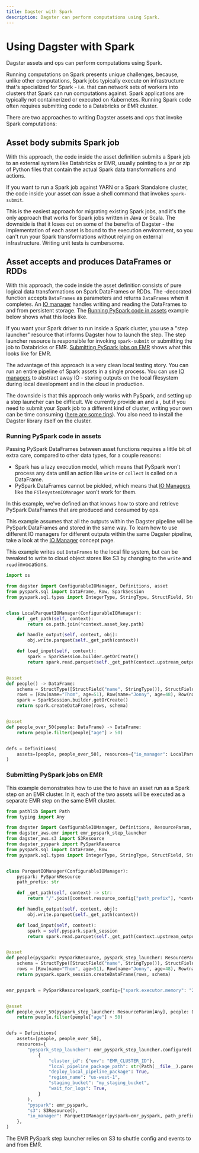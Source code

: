 ```yaml
---
title: Dagster with Spark
description: Dagster can perform computations using Spark.
---
```


# Using Dagster with Spark

Dagster assets and ops can perform computations using Spark.

Running computations on Spark presents unique challenges, because, unlike other computations, Spark jobs typically execute on infrastructure that's specialized for Spark - i.e. that can network sets of workers into clusters that Spark can run computations against. Spark applications are typically not containerized or executed on Kubernetes. Running Spark code often requires submitting code to a Databricks or EMR cluster.

There are two approaches to writing Dagster assets and ops that invoke Spark computations:

## Asset body submits Spark job

With this approach, the code inside the asset definition submits a Spark job to an external system like Databricks or EMR, usually pointing to a jar or zip of Python files that contain the actual Spark data transformations and actions.

If you want to run a Spark job against YARN or a Spark Standalone cluster, the code inside your asset can issue a shell command that invokes `spark-submit`.

This is the easiest approach for migrating existing Spark jobs, and it's the only approach that works for Spark jobs written in Java or Scala. The downside is that it loses out on some of the benefits of Dagster - the implementation of each asset is bound to the execution environment, so you can't run your Spark transformations without relying on external infrastructure. Writing unit tests is cumbersome.

## Asset accepts and produces DataFrames or RDDs

With this approach, the code inside the asset definition consists of pure logical data transformations on Spark DataFrames or RDDs. The <PyObject object='asset' decorator />-decorated function accepts `DataFrames` as parameters and returns `DataFrames` when it completes. An [IO manager](/concepts/io-management/io-managers) handles writing and reading the DataFrames to and from persistent storage. The [Running PySpark code in assets](#running-pyspark-code-in-assets) example below shows what this looks like.

If you want your Spark driver to run inside a Spark cluster, you use a "step launcher" resource that informs Dagster how to launch the step. The step launcher resource is responsible for invoking `spark-submit` or submitting the job to Databricks or EMR. [Submitting PySpark jobs on EMR](#submitting-pyspark-jobs-on-emr) shows what this looks like for EMR.

The advantage of this approach is a very clean local testing story. You can run an entire pipeline of Spark assets in a single process. You can use [IO managers](/concepts/io-management/io-managers) to abstract away IO - storing outputs on the local filesystem during local development and in the cloud in production.

The downside is that this approach only works with PySpark, and setting up a step launcher can be difficult. We currently provide an <PyObject module='dagster_aws.emr' object='emr_pyspark_step_launcher' /> and a <PyObject module='dagster_databricks' object='databricks_pyspark_step_launcher' />, but if you need to submit your Spark job to a different kind of cluster, writing your own can be time consuming ([here are some tips](https://github.com/dagster-io/dagster/discussions/3201)). You also need to install the Dagster library itself on the cluster.

### Running PySpark code in assets

<CodeReferenceLink filePath="examples/with_pyspark" />

Passing PySpark DataFrames between asset functions requires a little bit of extra care, compared to other data types, for a couple reasons:

- Spark has a lazy execution model, which means that PySpark won't process any data until an action like `write` or `collect` is called on a DataFrame.
- PySpark DataFrames cannot be pickled, which means that [IO Managers](/concepts/io-management/io-managers) like the `FilesystemIOManager` won't work for them.

In this example, we've defined an <PyObject module='dagster' object='IOManager' /> that knows how to store and retrieve PySpark DataFrames that are produced and consumed by ops.

This example assumes that all the outputs within the Dagster pipeline will be PySpark DataFrames and stored in the same way. To learn how to use different IO managers for different outputs within the same Dagster pipeline, take a look at the [IO Manager](/concepts/io-management/io-managers) concept page.

This example writes out `DataFrames` to the local file system, but can be tweaked to write to cloud object stores like S3 by changing to the `write` and `read` invocations.

```python file=../../with_pyspark/with_pyspark/definitions.py
import os

from dagster import ConfigurableIOManager, Definitions, asset
from pyspark.sql import DataFrame, Row, SparkSession
from pyspark.sql.types import IntegerType, StringType, StructField, StructType


class LocalParquetIOManager(ConfigurableIOManager):
    def _get_path(self, context):
        return os.path.join(*context.asset_key.path)

    def handle_output(self, context, obj):
        obj.write.parquet(self._get_path(context))

    def load_input(self, context):
        spark = SparkSession.builder.getOrCreate()
        return spark.read.parquet(self._get_path(context.upstream_output))


@asset
def people() -> DataFrame:
    schema = StructType([StructField("name", StringType()), StructField("age", IntegerType())])
    rows = [Row(name="Thom", age=51), Row(name="Jonny", age=48), Row(name="Nigel", age=49)]
    spark = SparkSession.builder.getOrCreate()
    return spark.createDataFrame(rows, schema)


@asset
def people_over_50(people: DataFrame) -> DataFrame:
    return people.filter(people["age"] > 50)


defs = Definitions(
    assets=[people, people_over_50], resources={"io_manager": LocalParquetIOManager()}
)
```

### Submitting PySpark jobs on EMR

<CodeReferenceLink filePath="examples/with_pyspark_emr" />

This example demonstrates how to use the <PyObject module='dagster_aws.emr' object='emr_pyspark_step_launcher' /> to have an asset run as a Spark step on an EMR cluster. In it, each of the two assets will be executed as a separate EMR step on the same EMR cluster.

```python file=../../with_pyspark_emr/with_pyspark_emr/definitions.py
from pathlib import Path
from typing import Any

from dagster import ConfigurableIOManager, Definitions, ResourceParam, asset
from dagster_aws.emr import emr_pyspark_step_launcher
from dagster_aws.s3 import S3Resource
from dagster_pyspark import PySparkResource
from pyspark.sql import DataFrame, Row
from pyspark.sql.types import IntegerType, StringType, StructField, StructType


class ParquetIOManager(ConfigurableIOManager):
    pyspark: PySparkResource
    path_prefix: str

    def _get_path(self, context) -> str:
        return "/".join([context.resource_config["path_prefix"], *context.asset_key.path])

    def handle_output(self, context, obj):
        obj.write.parquet(self._get_path(context))

    def load_input(self, context):
        spark = self.pyspark.spark_session
        return spark.read.parquet(self._get_path(context.upstream_output))


@asset
def people(pyspark: PySparkResource, pyspark_step_launcher: ResourceParam[Any]) -> DataFrame:
    schema = StructType([StructField("name", StringType()), StructField("age", IntegerType())])
    rows = [Row(name="Thom", age=51), Row(name="Jonny", age=48), Row(name="Nigel", age=49)]
    return pyspark.spark_session.createDataFrame(rows, schema)


emr_pyspark = PySparkResource(spark_config={"spark.executor.memory": "2g"})


@asset
def people_over_50(pyspark_step_launcher: ResourceParam[Any], people: DataFrame) -> DataFrame:
    return people.filter(people["age"] > 50)


defs = Definitions(
    assets=[people, people_over_50],
    resources={
        "pyspark_step_launcher": emr_pyspark_step_launcher.configured(
            {
                "cluster_id": {"env": "EMR_CLUSTER_ID"},
                "local_pipeline_package_path": str(Path(__file__).parent),
                "deploy_local_pipeline_package": True,
                "region_name": "us-west-1",
                "staging_bucket": "my_staging_bucket",
                "wait_for_logs": True,
            }
        ),
        "pyspark": emr_pyspark,
        "s3": S3Resource(),
        "io_manager": ParquetIOManager(pyspark=emr_pyspark, path_prefix="s3://my-s3-bucket"),
    },
)
```

The EMR PySpark step launcher relies on S3 to shuttle config and events to and from EMR.
